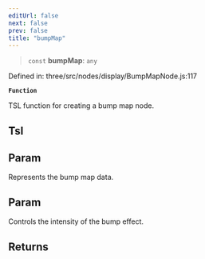 ```yaml
---
editUrl: false
next: false
prev: false
title: "bumpMap"
---
```


> `const` **bumpMap**: `any`

Defined in: three/src/nodes/display/BumpMapNode.js:117

**`Function`**

TSL function for creating a bump map node.

## Tsl

## Param

Represents the bump map data.

## Param

Controls the intensity of the bump effect.

## Returns
